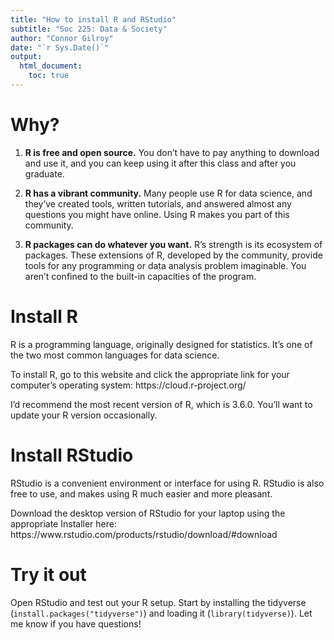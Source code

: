 ```yaml
---
title: "How to install R and RStudio"
subtitle: "Soc 225: Data & Society"
author: "Connor Gilroy"
date: "`r Sys.Date()`"
output: 
  html_document:
    toc: true
---
```


# Why? 

1. **R is free and open source.** You don't have to pay anything to download and use it, and you can keep using it after this class and after you graduate. 

2. **R has a vibrant community.** Many people use R for data science, and they've created tools, written tutorials, and answered almost any questions you might have online. Using R makes you part of this community. 

3. **R packages can do whatever you want.** R's strength is its ecosystem of packages. These extensions of R, developed by the community, provide tools for any programming or data analysis problem imaginable. You aren't confined to the built-in capacities of the program. 

# Install R

R is a programming language, originally designed for statistics. It's one of the two most common languages for data science. 

To install R, go to this website and click the appropriate link for your computer's operating system: https://cloud.r-project.org/

I'd recommend the most recent version of R, which is 3.6.0. You'll want to update your R version occasionally. 

# Install RStudio

RStudio is a convenient environment or interface for using R. RStudio is also free to use, and makes using R much easier and more pleasant. 

Download the desktop version of RStudio for your laptop using the appropriate Installer here: https://www.rstudio.com/products/rstudio/download/#download

# Try it out

Open RStudio and test out your R setup. Start by installing the tidyverse (`install.packages("tidyverse")`) and loading it (`library(tidyverse)`). Let me know if you have questions!
